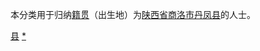 {{Catnav|頁面分類|各種主題的頁面分類|依中国各省来作的分类|各地中国人|陕西人|商洛人}}
{{Catnav|頁面分類|人物|各國人物|中国人|各地中国人|陕西人|商洛人}}

本分类用于归纳[[籍贯|籍贯]]（出生地）为[[陕西省|陕西省]][[商洛市|商洛市]][[丹凤县|丹凤县]]的人士。

[[Category:商洛人|县]]
[[Category:丹凤县|*]]